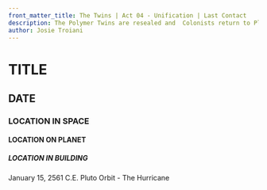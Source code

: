 ```yaml
---
front_matter_title: The Twins | Act 04 - Unification | Last Contact
description: The Polymer Twins are resealed and  Colonists return to Pluto under the leadership of Jaedon.
author: Josie Troiani
---
```

# TITLE

## DATE

### LOCATION IN SPACE

#### LOCATION ON PLANET

##### LOCATION IN BUILDING

January 15, 2561 C.E.
Pluto Orbit - The Hurricane
